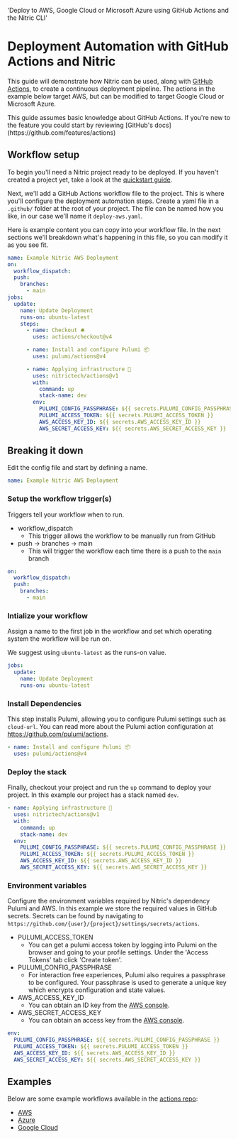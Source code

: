   'Deploy to AWS, Google Cloud or Microsoft Azure using GitHub Actions and the Nitric CLI'

# Deployment Automation with GitHub Actions and Nitric

This guide will demonstrate how Nitric can be used, along with [GitHub Actions](https://github.com/features/actions), to create a continuous deployment pipeline. The actions in the example below target AWS, but can be modified to target Google Cloud or Microsoft Azure.

<Note>
  This guide assumes basic knowledge about GitHub Actions. If you're new to the
  feature you could start by reviewing [GitHub's
  docs](https://github.com/features/actions)
</Note>

## Workflow setup

To begin you'll need a Nitric project ready to be deployed. If you haven't created a project yet, take a look at the [quickstart guide](/guides/getting-started/quickstart).

Next, we'll add a GitHub Actions workflow file to the project. This is where you'll configure the deployment automation steps. Create a yaml file in a `.github/` folder at the root of your project. The file can be named how you like, in our case we'll name it `deploy-aws.yaml`.

Here is example content you can copy into your workflow file. In the next sections we'll breakdown what's happening in this file, so you can modify it as you see fit.

```yaml {{ tag: ".github/deploy-aws.yaml" }}
name: Example Nitric AWS Deployment
on:
  workflow_dispatch:
  push:
    branches:
      - main
jobs:
  update:
    name: Update Deployment
    runs-on: ubuntu-latest
    steps:
      - name: Checkout 🛎️
        uses: actions/checkout@v4

      - name: Install and configure Pulumi 📦
        uses: pulumi/actions@v4

      - name: Applying infrastructure 🚀
        uses: nitrictech/actions@v1
        with:
          command: up
          stack-name: dev
        env:
          PULUMI_CONFIG_PASSPHRASE: ${{ secrets.PULUMI_CONFIG_PASSPHRASE }}
          PULUMI_ACCESS_TOKEN: ${{ secrets.PULUMI_ACCESS_TOKEN }}
          AWS_ACCESS_KEY_ID: ${{ secrets.AWS_ACCESS_KEY_ID }}
          AWS_SECRET_ACCESS_KEY: ${{ secrets.AWS_SECRET_ACCESS_KEY }}
```

## Breaking it down

Edit the config file and start by defining a name.

```yaml
name: Example Nitric AWS Deployment
```

### Setup the workflow trigger(s)

Triggers tell your workflow when to run.

- workflow_dispatch
  - This trigger allows the workflow to be manually run from GitHub
- push -> branches -> main
  - This will trigger the workflow each time there is a push to the `main` branch

```yaml
on:
  workflow_dispatch:
  push:
    branches:
      - main
```

### Intialize your workflow

Assign a name to the first job in the workflow and set which operating system the workflow will be run on.

<Note>We suggest using `ubuntu-latest` as the runs-on value.</Note>

```yaml
jobs:
  update:
    name: Update Deployment
    runs-on: ubuntu-latest
```

### Install Dependencies

This step installs Pulumi, allowing you to configure Pulumi settings such as `cloud-url`. You can read more about the Pulumi action configuration at https://github.com/pulumi/actions.

```yaml
- name: Install and configure Pulumi 📦
  uses: pulumi/actions@v4
```

### Deploy the stack

Finally, checkout your project and run the `up` command to deploy your project. In this example our project has a stack named `dev`.

```yaml
- name: Applying infrastructure 🚀
  uses: nitrictech/actions@v1
  with:
    command: up
    stack-name: dev
  env:
    PULUMI_CONFIG_PASSPHRASE: ${{ secrets.PULUMI_CONFIG_PASSPHRASE }}
    PULUMI_ACCESS_TOKEN: ${{ secrets.PULUMI_ACCESS_TOKEN }}
    AWS_ACCESS_KEY_ID: ${{ secrets.AWS_ACCESS_KEY_ID }}
    AWS_SECRET_ACCESS_KEY: ${{ secrets.AWS_SECRET_ACCESS_KEY }}
```

### Environment variables

Configure the environment variables required by Nitric's dependency Pulumi and AWS. In this example we store the required values in GitHub secrets. Secrets can be found by navigating to `https://github.com/{user}/{project}/settings/secrets/actions`.

- PULUMI_ACCESS_TOKEN
  - You can get a pulumi access token by logging into Pulumi on the browser and going to your profile settings. Under the 'Access Tokens' tab click 'Create token'.
- PULUMI_CONFIG_PASSPHRASE
  - For interaction free experiences, Pulumi also requires a passphrase to be configured. Your passphrase is used to generate a unique key which encrypts configuration and state values.
- AWS_ACCESS_KEY_ID
  - You can obtain an ID key from the [AWS console](https://console.aws.amazon.com/).
- AWS_SECRET_ACCESS_KEY
  - You can obtain an access key from the [AWS console](https://console.aws.amazon.com/).

```yaml
env:
  PULUMI_CONFIG_PASSPHRASE: ${{ secrets.PULUMI_CONFIG_PASSPHRASE }}
  PULUMI_ACCESS_TOKEN: ${{ secrets.PULUMI_ACCESS_TOKEN }}
  AWS_ACCESS_KEY_ID: ${{ secrets.AWS_ACCESS_KEY_ID }}
  AWS_SECRET_ACCESS_KEY: ${{ secrets.AWS_SECRET_ACCESS_KEY }}
```

## Examples

Below are some example workflows available in the [actions repo](https://github.com/nitrictech/actions):

- [AWS](https://github.com/nitrictech/actions/blob/main/examples/aws.yaml)
- [Azure](https://github.com/nitrictech/actions/blob/main/examples/azure.yaml)
- [Google Cloud](https://github.com/nitrictech/actions/blob/main/examples/gcp.yaml)

